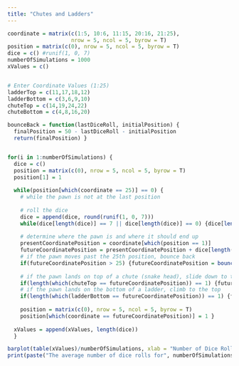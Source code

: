 ```yaml
---
title: "Chutes and Ladders"
---
```


```r
coordinate = matrix(c(1:5, 10:6, 11:15, 20:16, 21:25),
                    nrow = 5, ncol = 5, byrow = T)
position = matrix(c(0), nrow = 5, ncol = 5, byrow = T)
dice = c() #runif(1, 0, 7)
numberOfSimulations = 1000
xValues = c()


# Enter Coordinate Values (1:25)
ladderTop = c(11,17,18,12)
ladderBottom = c(3,6,9,10)
chuteTop = c(14,19,24,22)
chuteBottom = c(4,8,16,20)

bounceBack = function(lastDiceRoll, initialPosition) {
  finalPosition = 50 - lastDiceRoll - initialPosition
  return(finalPosition) }


for(i in 1:numberOfSimulations) {
  dice = c()
  position = matrix(c(0), nrow = 5, ncol = 5, byrow = T)
  position[1] = 1
  
  while(position[which(coordinate == 25)] == 0) {
    # while the pawn is not at the last position
    
    # roll the dice
    dice = append(dice, round(runif(1, 0, 7)))
    while(dice[length(dice)] == 7 || dice[length(dice)] == 0) {dice[length(dice)] = round(runif(1, 0, 7))}
    
    # determine where the pawn is and where it should end up
    presentCoordinatePosition = coordinate[which(position == 1)]
    futureCoordinatePosition = presentCoordinatePosition + dice[length(dice)]
    # if the pawn moves past the 25th position, bounce back
    if(futureCoordinatePosition > 25) {futureCoordinatePosition = bounceBack(dice[length(dice)], presentCoordinatePosition) }
    
    # if the pawn lands on top of a chute (snake head), slide down to the bottom
    if(length(which(chuteTop == futureCoordinatePosition)) == 1) {futureCoordinatePosition = chuteBottom[which(chuteTop == futureCoordinatePosition)] }
    # if the pawn lands on the bottom of a ladder, climb to the top
    if(length(which(ladderBottom == futureCoordinatePosition)) == 1) {futureCoordinatePosition = ladderTop[which(ladderBottom == futureCoordinatePosition)] }
    
    position = matrix(c(0), nrow = 5, ncol = 5, byrow = T)
    position[which(coordinate == futureCoordinatePosition)] = 1 }
  
  xValues = append(xValues, length(dice)) 
  }

barplot(table(xValues)/numberOfSimulations, xlab = "Number of Dice Rolls", ylab = "Frequency", ylim = c(0,max(table(xValues)/numberOfSimulations)), main = "Frequency of Dice Rolls")
print(paste("The average number of dice rolls for", numberOfSimulations, "simulations is", round(mean(xValues)), "."))



```
